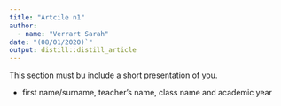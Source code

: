 ```yaml
---
title: "Artcile n1"
author:
  - name: "Verrart Sarah" 
date: "(08/01/2020)`"
output: distill::distill_article
---
```


This section must bu include a short presentation of you.

- first name/surname, teacher’s name, class name and academic year
